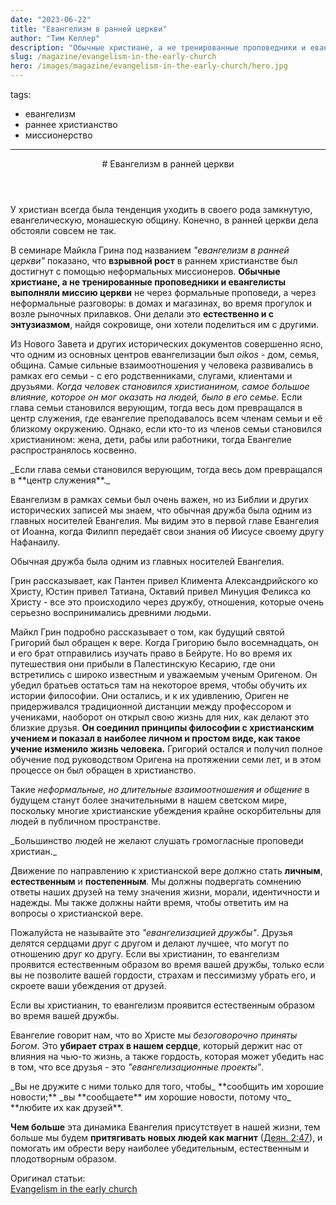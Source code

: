 ```yaml
---
date: "2023-06-22"
title: "Евангелизм в ранней церкви"
author: "Тим Келлер"
description: "Обычные христиане, а не тренированные проповедники и евангелисты выполняли миссию церкви."
slug: /magazine/evangelism-in-the-early-church
hero: /images/magazine/evangelism-in-the-early-church/hero.jpg
---
```


tags:
  - евангелизм
  - раннее христианство
  - миссионерство
---

<Header
  src="/images/magazine/evangelism-in-the-early-church/hero.jpg"
  date="2023-06-22"
  author="Тим Келлер"
>
  # Евангелизм в ранней церкви
</Header>

У христиан всегда была тенденция уходить в своего рода замкнутую, евангелическую, монашескую общину. Конечно, в ранней церкви дела обстояли совсем не так.

В семинаре Майкла Грина под названием _"евангелизм в ранней церкви"_ показано, что **взрывной рост** в раннем христианстве был достигнут с помощью неформальных миссионеров. **Обычные христиане, а не тренированные проповедники и евангелисты выполняли миссию церкви** не через формальные проповеди, а через неформальные разговоры: в домах и магазинах, во время прогулок и возле рыночных прилавков. Они делали это **естественно и с энтузиазмом**, найдя сокровище, они хотели поделиться им с другими.

Из Нового Завета и других исторических документов совершенно ясно, что одним из основных центров евангелизации был _oikos_ - дом, семья, община. Самые сильные взаимоотношения у человека развивались в рамках его семьи - с его родственниками, слугами, клиентами и друзьями. _Когда человек становился христианином, самое большое влияние, которое он мог оказать на людей, было в его семье._ Если глава семьи становился верующим, тогда весь дом превращался в центр служения, где евангелие преподавалось всем членам семьи и её близкому окружению. Однако, если кто-то из членов семьи становился христианином: жена, дети, рабы или работники, тогда Евангелие распространялось косвенно.

<ColoredTextBlock color="--accent-green">
_Если глава семьи становился верующим, тогда весь дом превращался в **центр служения**._
</ColoredTextBlock>

Евангелизм в рамках семьи был очень важен, но из Библии и других исторических записей мы знаем, что обычная дружба была одним из главных носителей Евангелия. Мы видим это в первой главе Евангелия от Иоанна, когда Филипп передаёт свои знания об Иисусе своему другу Нафанаилу.

<Thought>
  Обычная дружба была одним из <HighlightedTextBlock color="--accent-gray">главных</HighlightedTextBlock> носителей Евангелия.
</Thought>

Грин рассказывает, как Пантен привел Климента Александрийского ко Христу, Юстин привел Татиана, Октавий привел Минуция Феликса ко Христу - все это происходило через дружбу, отношения, которые очень серьезно воспринимались древними людьми.

Майкл Грин подробно рассказывает о том, как будущий святой Григорий был обращен к вере. Когда Григорию было восемнадцать, он и его брат отправились изучать право в Бейруте. Но во время их путешествия они прибыли в Палестинскую Кесарию, где они встретились с широко известным и уважаемым ученым Оригеном. Он убедил братьев остаться там на некоторое время, чтобы обучить их истории философии. Они остались, и к их удивлению, Ориген не придерживался традиционной дистанции между профессором и учениками, наоборот он открыл свою жизнь для них, как делают это близкие друзья. **Он соединил принципы философии с христианским учением и показал в наиболее личном и простом виде, как такое учение изменило жизнь человека.** Григорий остался и получил полное обучение под руководством Оригена на протяжении семи лет, и в этом процессе он был обращен в христианство.

Такие _неформальные, но длительные взаимоотношения и общение_ в будущем станут более значительными в нашем светском мире, поскольку многие христианские убеждения крайне оскорбительны для людей в публичном пространстве.

<ColoredTextBlock color="--accent-green">
  _Большинство людей не желают слушать громогласные проповеди христиан._
</ColoredTextBlock>

Движение по направлению к христианской вере должно стать **личным**, **естественным** и **постепенным**. Мы должны подвергать сомнению ответы наших друзей на тему значения жизни, морали, идентичности и надежды. Мы также должны найти время, чтобы ответить им на вопросы о христианской вере.

Пожалуйста не называйте это _"евангелизацией дружбы"_. Друзья делятся сердцами друг с другом и делают лучшее, что могут по отношению друг ко другу. Если вы христианин, то евангелизм проявится естественным образом во время вашей дружбы, только если вы не позволите вашей гордости, страхам и пессимизму убрать его, и скроете ваши убеждения от друзей.

<Thought>
Если вы христианин, то евангелизм проявится <HighlightedTextBlock color="--accent-gray">естественным образом</HighlightedTextBlock> во время вашей дружбы.
</Thought>

Евангелие говорит нам, что во Христе мы _безоговорочно приняты Богом_. Это **убирает страх в нашем сердце**, который держит нас от влияния на чью-то жизнь, а также гордость, которая может убедить нас в том, что все друзья - это _"евангелизационные проекты"_.

<ColoredTextBlock color="--accent-green">
_Вы не дружите с ними только для того, чтобы_ **сообщить им хорошие новости;** _вы **сообщаете** им хорошие новости, потому что_ **любите их как друзей**.
</ColoredTextBlock>

**Чем больше** эта динамика Евангелия присутствует в нашей жизни, тем больше мы будем **притягивать новых людей как магнит** ([Деян. 2:47](https://bible.by/nrt/44/2/)), и помогать им обрести веру наиболее убедительным, естественным и плодотворным образом.

Оригинал статьи:\
[Evangelism in the early church](https://mcusercontent.com/a03a982fbbfe3cacb8520b8d6/files/33a44cf5-7870-f8a1-06bf-b4af70842e74/Evangelism_Early_Church.pdf)
